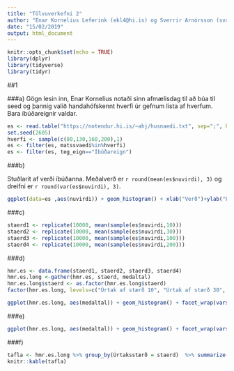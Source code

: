 ```yaml
---
title: "Tölvuverkefni 2"
author: "Enar Kornelius Leferink (ekl4@hi.is) og Sverrir Arnórsson (sva19@hi.is)"
date: "15/02/2019"
output: html_document
---
```


```r
knitr::opts_chunk$set(echo = TRUE)
library(dplyr)
library(tidyverse)
library(tidyr)
```

##1

###a)
Gögn lesin inn, Enar Kornelius notaði sinn afmælisdag til að búa til seed og þannig valið handahófskennt hverfi úr gefnum lista af hverfum. Bara íbúðareignir valdar.

```r
es <- read.table("https://notendur.hi.is/~ahj/husnaedi.txt", sep=";", header=T)
set.seed(2605)
hverfi <- sample(c(80,130,160,200),1)
es <- filter(es, matssvaedi%in%hverfi)
es <- filter(es, teg_eign=="Íbúðareign")
```
###b)

Stuðlarit af verði íbúðanna. Meðalverð er `r round(mean(es$nuvirdi), 3)` og dreifni er `r round(var(es$nuvirdi), 3)`.
```r
ggplot(data=es ,aes(nuvirdi)) + geom_histogram() + xlab("Verð")+ylab("Fjöldi")
```

###c)
```r
staerd1 <- replicate(10000, mean(sample(es$nuvirdi,10)))
staerd2 <- replicate(10000, mean(sample(es$nuvirdi,30)))
staerd3 <- replicate(10000, mean(sample(es$nuvirdi,100)))
staerd4 <- replicate(10000, mean(sample(es$nuvirdi,200)))
```
###d)
```r
hmr.es <- data.frame(staerd1, staerd2, staerd3, staerd4)
hmr.es.long <-gather(hmr.es, staerd, medaltal)
hmr.es.long$staerd <- as.factor(hmr.es.long$staerd)
factor(hmr.es.long, levels=c("Úrtak af stærð 10", "Úrtak af stærð 30", "Úrtak af stærð 100", "Úrtak af stærð 200"))

ggplot(hmr.es.long, aes(medaltal)) + geom_histogram() + facet_wrap(vars(staerd) ) + xlab("Meðaltal") + ylab("Fjöldi")
```
###e)
```r
ggplot(hmr.es.long, aes(medaltal)) + geom_histogram() + facet_wrap(vars(staerd), labeller = labeller(staerd=labels), scales = "free") + xlab("Meðaltal") + ylab("Fjöldi")
```
###f)
```r
tafla <- hmr.es.long %>% group_by(Úrtaksstærð = staerd)  %>% summarize(Meðaltal = mean(medaltal), Dreifni = var(medaltal))
knitr::kable(tafla)
```

